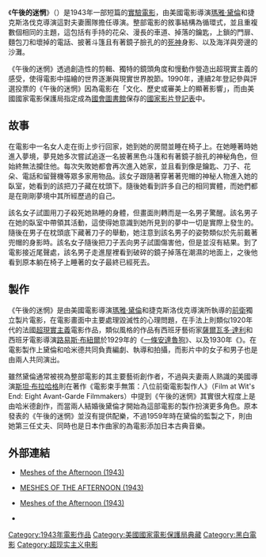 {{Infobox Film
| 顏色 = 黑白
| 片名 = 午後的迷惘
| 電影原名 = Meshes of the Afternoon
| 圖像 = Maya Deren 2.jpg
| 圖像大小 = 300px
| 圖像說明 = 在實驗電影《午後的迷惘》影片中，瑪雅·黛倫飾演的女子正在往窗外觀看。
| 副標題 = 
| 導演 = [[瑪雅·黛倫|瑪雅·黛倫]]<br />{{Link-en|亞歷山大·哈米德|Alexandr Hackenschmied}}
| 監製 = 
| 製片 = 瑪雅·黛倫
| 編劇 = 瑪雅·黛倫
| 劇本 = 
| 故事 = 
| 原著 = 
| 旁白 = 
| 統籌 = 
| 主演 = 瑪雅·黛倫<br />亞歷山大·哈米德
| 配樂 = {{Link-en|伊藤貞司|Teiji Ito}}（1959年加入）
| 片尾曲 = 
| 攝影 = 亞歷山大·哈米德
| 剪輯 = 瑪雅·黛倫
| 製片商 = 
| 片長 = 14分鐘
| 產地 = 
| 語言 = 
| 上映日期 = 1943年
| 發行商 = Mystic Fire Video
| 發行日期 = 
| 公映許可 = 
| 預算 = 
| 票房 = 
| 前集 = 
| 續集 = 
| 中國大陸片名 = 
| 香港片名 = 
| 澳門片名 = 
| 台灣片名 = 
| 新馬片名 = 
| 官方網站 = 
}}

《'''午後的迷惘'''》（{{Lang-en|'''Meshes of the Afternoon'''}}）是1943年一部短篇的[[實驗電影|實驗電影]]，由美國電影導演[[瑪雅·黛倫|瑪雅·黛倫]]和捷克斯洛伐克導演{{Link-en|亞歷山大·哈米德|Alexandr Hackenschmied}}這對夫妻團隊擔任導演。整部電影的敘事結構為循環式，並且重複數個相同的主題，這包括有手持的花朵、漫長的車道、掉落的鑰匙，上鎖的門扉、麵包刀和壞掉的電話、披著斗篷且有著鏡子臉孔的的[[死神|死神]]身影、以及海洋與旁邊的沙灘。

《午後的迷惘》透過創造性的剪輯、獨特的鏡頭角度和慢動作營造出超現實主義的感受，使得電影中描繪的世界逐漸與現實世界脫節。1990年，連續2年登記參與評選投票的《午後的迷惘》因為電影在「文化、歷史或審美上的顯著影響」，而由美國國家電影保護局指定成為[[國會圖書館_(美國)|國會圖書館]]保存的[[國家影片登記表|國家影片登記表]]中。

== 故事 ==
在電影中一名女人走在街上步行回家，她到她的房間並睡在椅子上。在她睡著時她進入夢境，夢見她多次嘗試追逐一名披著黑色斗篷和有著鏡子臉孔的神秘角色，但始終無法攔住他。每次失敗她都會再次進入她家，並且看到像是鑰匙、刀子、花朵、電話和留聲機等眾多家用物品。該女子跟隨著穿著著兜帽的神秘人物進入她的臥室，她看到的該把刀子藏在枕頭下。隨後她看到許多自己的相同實體，而她們都是在剛剛夢境中其所經歷過的自己。

該名女子試圖用刀子殺死她熟睡的身體，但畫面則轉而是一名男子驚醒。該名男子在她的臥室中帶領其活動，這使得她意識到她所見到的夢中一切是實際上發生的。隨後在男子在枕頭底下藏著刀子的舉動，她注意到該名男子的姿勢類似於先前戴著兜帽的身影時。該名女子隨後把刀子丟向男子試圖傷害他，但是並沒有結果。到了電影接近尾聲處，該名男子走進屋裡看到破碎的鏡子掉落在潮濕的地面上，之後他看到原本躺在椅子上睡著的女子最終已經死去。

== 製作 ==
《午後的迷惘》是由美國電影導演[[瑪雅·黛倫|瑪雅·黛倫]]和捷克斯洛伐克導演{{Link-en|亞歷山大·哈米德|Alexandr Hackenschmied}}所執導的[[前衛|前衛]]獨立製片電影，在電影畫面中主要處理毀滅性的心理問題，在手法上則類似1920年代的法國[[超現實主義|超現實主義]]電影作品，類似風格的作品有西班牙藝術家[[薩爾瓦多·達利|薩爾瓦多·達利]]和西班牙電影導演[[路易斯·布紐爾|路易斯·布紐爾]]於1929年的《[[一條安達魯狗|一條安達魯狗]]》、以及1930年《{{Link-en|黃金年代|L'Age d'Or}}》。在電影製作上黛倫和哈米德共同負責編劇、執導和拍攝，而影片中的女子和男子也是由兩人共同演出。

雖然黛倫通常被視為整部電影的其主要藝術創作者，不過與夫妻兩人熟識的美國導演[[斯坦·布拉哈格|斯坦·布拉哈格]]則在著作《電影束手無策：八位前衛電影製作人》（Film at Wit's End: Eight Avant-Garde Filmmakers）中提到《午後的迷惘》其實很大程度上是由哈米德創作，而當兩人結婚後黛倫才開始為這部電影的製作扮演更多角色。原本發表的《午後的迷惘》並沒有提供配樂，不過1959年時在黛倫的監製之下，則由她第三任丈夫、同時也是日本作曲家的{{Link-en|伊藤貞司|Teiji Ito}}為電影添加日本古典音樂。

== 外部連結 ==
* {{en}} [http://www.imdb.com/title/tt0036154/ Meshes of the Afternoon (1943)]{{Wayback|url=http://www.imdb.com/title/tt0036154/ |date=20150729015739 }}
* {{en}} [http://www.rottentomatoes.com/m/meshes-of-the-afternoon-1943/ MESHES OF THE AFTERNOON (1943)]{{Wayback|url=http://www.rottentomatoes.com/m/meshes-of-the-afternoon-1943/ |date=20150217115103 }}
* {{en}} [http://www.allmovie.com/movie/v145811 Meshes of the Afternoon (1943)]{{Wayback|url=http://www.allmovie.com/movie/v145811 |date=20170713132928 }}
* {{douban|title=午后的迷惘}}

{{DEFAULTSORT:Meshes of the Afternoon}}
[[Category:1943年電影作品|Category:1943年電影作品]]
[[Category:美國國家電影保護局典藏|Category:美國國家電影保護局典藏]]
[[Category:黑白電影|Category:黑白電影]]
[[Category:超现实主义电影|Category:超现实主义电影]]